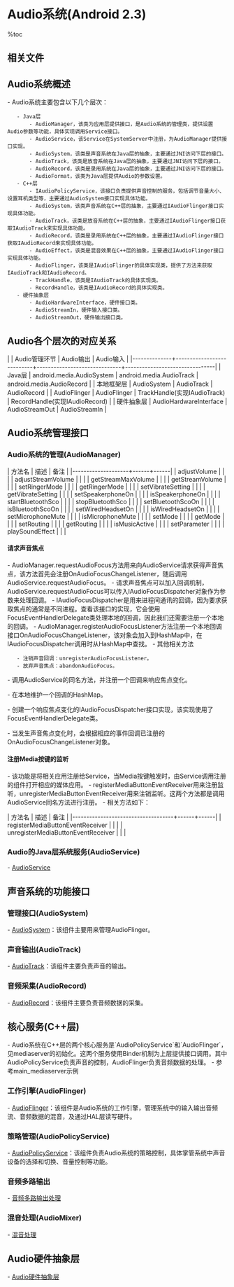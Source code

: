 = Audio系统(Android 2.3) =

%toc

== 相关文件 ==
{{{class="brush:text"
// java
frameworks/base/media/java/android/media/AudioManager.java
frameworks/base/media/java/android/media/AudioSystem.java
frameworks/base/media/java/android/media/AudioTrack.java
frameworks/base/media/java/android/media/AudioRecord.java
frameworks/base/media/java/android/media/AudioFormat.java
frameworks/base/media/java/android/media/AudioService.java

// jni
frameworks/base/core/jni/android_media_AudioTrack.cpp
frameworks/base/core/jni/android_media_AudioRecord.cpp
frameworks/base/core/jni/android_media_AudioSystem.cpp

// C/C++
frameworks/base/include/media/*
frameworks/base/media/mediaserver/main_mediaserver.cpp
frameworks/base/services/audioflinger/AudioFlinger.cpp
frameworks/base/services/audioflinger/AudioPolicyService.cpp
frameworks/base/services/audioflinger/AudioPolicyManagerBase.cpp
frameworks/base/media/libmedia/AudioTrack.cpp
frameworks/base/media/libmedia/AudioRecord.cpp
frameworks/base/media/libmedia/AudioSystem.cpp
frameworks/base/media/libmedia/AudioEffect.cpp

// HAL
hardware/libhardware_legacy/include/hardware_legacy/AudioHardwareInterface.h 
hardware/libhardware_legacy/include/hardware_legacy/AudioPolicyInterface.h 
hardware/libhardware_legacy/include/hardware_legacy/AudioPolicyManagerBase.h 
}}}

== Audio系统概述 ==
- Audio系统主要包含以下几个层次：
    - Java层
        - AudioManager，该类为应用层提供接口，是Audio系统的管理类，提供设置Audio参数等功能，具体实现调用Service接口。
        - AudioService，该Service在SystemServer中注册，为AudioManager提供接口实现。
        - AudioSystem，该类是声音系统在Java层的抽象，主要通过JNI访问下层的接口。
        - AudioTrack，该类是放音系统在Java层的抽象，主要通过JNI访问下层的接口。
        - AudioRecord，该类是录用系统在Java层的抽象，主要通过JNI访问下层的接口。
        - AudioFormat，该类为Java层提供Audio的参数设置。
    - C++层
        - IAudioPolicyService，该接口负责提供声音控制的服务，包括调节音量大小、设置耳机类型等，主要通过AudioSystem接口实现具体功能。
        - AudioSystem，该类声音系统在C++层的抽象，主要通过IAudioFlinger接口实现具体功能。
        - AudioTrack，该类是放音系统在C++层的抽象，主要通过IAudioFlinger接口获取IAudioTrack来实现具体功能。
        - AudioRecord，该类是录用系统在C++层的抽象，主要通过IAudioFlinger接口获取IAudioRecord来实现具体功能。
        - AudioEffect，该类是混音效果在C++层的抽象，主要通过IAudioFlinger接口实现具体功能。
        - AudioFlinger，该类是IAudioFlinger的具体实现类，提供了方法来获取IAudioTrack和IAudioRecord。
        - TrackHandle，该类是IAudioTrack的具体实现类。
        - RecordHandle，该类是IAudioRecord的具体实现类。
    - 硬件抽象层
        - AudioHardwareInterface，硬件接口类。
        - AudioStreamIn，硬件输入接口类。
        - AudioStreamOut，硬件输出接口类。

== Audio各个层次的对应关系 ==
|              | Audio管理环节             | Audio输出                    | Audio输入                      |
|--------------+---------------------------+------------------------------+--------------------------------|
| Java层       | android.media.AudioSystem | android.media.AudioTrack     | android.media.AudioRecord      |
| 本地框架层   | AudioSystem               | AudioTrack                   | AudioRecord                    |
| AudioFlinger | AudioFlinger              | TrackHandle(实现IAudioTrack) | RecordHandle(实现IAudioRecord) |
| 硬件抽象层   | AudioHardwareInterface    | AudioStreamOut               | AudioStreamIn                  |

== Audio系统管理接口 ==
=== Audio系统的管理(AudioManager) ===
{{{class="brush:text"
    声音系统的管理由AudioManager负责，它是提供给应用层的接口，用来设置音效、蓝牙耳机开关、麦克风开关。
该类不做实际的放音和录音的操作，它会向下调用AudioService和AudioSystem接口来做具体操作。这里需要注意一下
声音焦点的处理。
    主要方法可参考以下列表：
}}}

| 方法名             | 描述 | 备注 |
|--------------------+------+------|
| adjustVolume       |      |      |
| adjustStreamVolume |      |      |
| getStreamMaxVolume |      |      |
| getStreamVolume    |      |      |
| setRingerMode      |      |      |
| getRingerMode      |      |      |
| setVibrateSetting  |      |      |
| getVibrateSetting  |      |      |
| setSpeakerphoneOn  |      |      |
| isSpeakerphoneOn   |      |      |
| startBluetoothSco  |      |      |
| stopBluetoothSco   |      |      |
| setBluetoothScoOn  |      |      |
| isBluetoothScoOn   |      |      |
| setWiredHeadsetOn  |      |      |
| isWiredHeadsetOn   |      |      |
| setMicrophoneMute  |      |      |
| isMicrophoneMute   |      |      |
| setMode            |      |      |
| getMode            |      |      |
| setRouting         |      |      |
| getRouting         |      |      |
| isMusicActive      |      |      |
| setParameter       |      |      |
| playSoundEffect    |      |      |

==== 请求声音焦点 ====
- AudioManager.requestAudioFocus方法用来向AudioService请求获得声音焦点，该方法首先会注册OnAudioFocusChangeListener，随后调用AudioService.requestAudioFocus。
- 请求声音焦点可以加入回调机制，AudioService.requestAudioFocus可以传入IAudioFocusDispatcher对象作为参数来处理回调。
- IAudioFocusDispatcher是用来进程间通讯的回调，因为要求获取焦点的通常是不同进程。查看该接口的实现，它会使用FocusEventHandlerDelegate类处理本地的回调，因此我们还需要注册一个本地的回调。
- AudioManager.registerAudioFocusListener方法注册一个本地回调接口OnAudioFocusChangeListener，该对象会加入到HashMap中，在IAudioFocusDispatcher调用时从HashMap中查找。
- 其他相关方法
    - 注销声音回调：unregisterAudioFocusListener。
    - 放弃声音焦点：abandonAudioFocus。

- 调用AudioService的同名方法，并注册一个回调来响应焦点变化。

{{{class="brush:java"
public int requestAudioFocus(OnAudioFocusChangeListener l, int streamType, int durationHint) {
    int status = AUDIOFOCUS_REQUEST_FAILED;
    if ((durationHint < AUDIOFOCUS_GAIN) || (durationHint > AUDIOFOCUS_GAIN_TRANSIENT_MAY_DUCK))
    {
        return status;
    }
    // 注册本地回调
    registerAudioFocusListener(l);
    
    IAudioService service = getService();
    try {
        // 向service请求声音焦点
        status = service.requestAudioFocus(streamType, durationHint, mICallBack,
                mAudioFocusDispatcher, getIdForAudioFocusListener(l));
    } catch (RemoteException e) {
    }
    return status;
}
}}}

- 在本地维护一个回调的HashMap。

{{{class="brush:java"
public void registerAudioFocusListener(OnAudioFocusChangeListener l) {
    synchronized(mFocusListenerLock) {
        if (mAudioFocusIdListenerMap.containsKey(getIdForAudioFocusListener(l))) {
            return;
        }
        mAudioFocusIdListenerMap.put(getIdForAudioFocusListener(l), l);
    }
}
}}}

- 创建一个响应焦点变化的IAudioFocusDispatcher接口实现，该实现使用了FocusEventHandlerDelegate类。

{{{class="brush:java"
private IAudioFocusDispatcher mAudioFocusDispatcher = new IAudioFocusDispatcher.Stub() {
    public void dispatchAudioFocusChange(int focusChange, String id) {
        Message m = mAudioFocusEventHandlerDelegate.getHandler().obtainMessage(focusChange, id);
        mAudioFocusEventHandlerDelegate.getHandler().sendMessage(m);
    }
};
}}}

- 当发生声音焦点变化时，会根据相应的事件回调已注册的OnAudioFocusChangeListener对象。

{{{class="brush:java"
// Handler for audio focus events coming from the audio service.
private FocusEventHandlerDelegate mAudioFocusEventHandlerDelegate =
        new FocusEventHandlerDelegate();

// Helper class to handle the forwarding of audio focus events to the appropriate listener
private class FocusEventHandlerDelegate {
    ......
    FocusEventHandlerDelegate() {
        ...... 
        if (looper != null) {
            mHandler = new Handler(looper) {
                @Override
                public void handleMessage(Message msg) {
                    OnAudioFocusChangeListener listener = null;
                    synchronized(mFocusListenerLock) {
                        // 查找本地回调
                        listener = findFocusListener((String)msg.obj);
                    }
                    if (listener != null) {
                        // 调用本地回调
                        listener.onAudioFocusChange(msg.what);
                    }
                }
            };
        } 
        ......
    }
    ......
}
}}}

==== 注册Media按键的监听 ====
- 该功能是将相关应用注册给Service，当Media按键触发时，由Service调用注册的组件打开相应的媒体应用。
- registerMediaButtonEventReceiver用来注册监听，unregisterMediaButtonEventReceiver用来注销监听。这两个方法都是调用AudioService同名方法进行注册。
- 相关方法如下：

| 方法名                             | 描述 | 备注 |
|------------------------------------+------+------|
| registerMediaButtonEventReceiver   |      |      |
| unregisterMediaButtonEventReceiver |      |      |


=== Audio的Java层系统服务(AudioService) ===
- [[AudioService]]

== 声音系统的功能接口 ==
=== 管理接口(AudioSystem) ===
- [[AudioSystem]]：该组件主要用来管理AudioFlinger。

=== 声音输出(AudioTrack) ===
- [[AudioTrack]]：该组件主要负责声音的输出。

=== 音频采集(AudioRecord) ===
- [[AudioRecord]]：该组件主要负责音频数据的采集。

== 核心服务(C++层) ==
- Audio系统在C++层的两个核心服务是`AudioPolicyService`和`AudioFlinger`，见mediaserver的初始化。这两个服务使用Binder机制为上层提供接口调用。其中AudioPolicyService负责声音的控制，AudioFlinger负责音频数据的处理。
- 参考main_mediaserver示例

{{{class="brush:c++"
int main(int argc, char** argv)
{
    sp<ProcessState> proc(ProcessState::self());
    sp<IServiceManager> sm = defaultServiceManager();
    AudioFlinger::instantiate();
    MediaPlayerService::instantiate();
    CameraService::instantiate();
    AudioPolicyService::instantiate();
    ProcessState::self()->startThreadPool();
    IPCThreadState::self()->joinThreadPool();
}
}}}

=== 工作引擎(AudioFlinger) ===
- [[AudioFlinger]]：该组件是Audio系统的工作引擎，管理系统中的输入输出音频流、音频数据的混音，及通过HAL层读写硬件。

=== 策略管理(AudioPolicyService) ===
- [[AudioPolicyService]]：该组件负责Audio系统的策略控制，具体掌管系统中声音设备的选择和切换、音量控制等功能。

=== 音频多路输出 ===
- [[音频多路输出处理]]

=== 混音处理(AudioMixer) ===
- [[混音处理]]

== Audio硬件抽象层 ==
- [[Audio硬件抽象层]]
